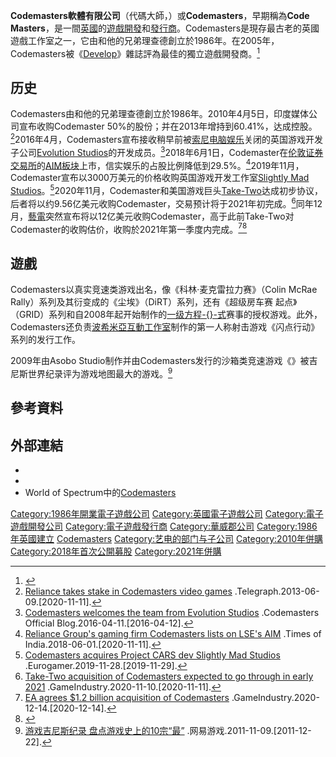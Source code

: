 {{NoteTA
| G1=Games
}}
{{非中文標題|time=2021-06-04T20:19:22+00:00}}
{{Infobox company
| name   = Codemasters軟體有限公司
| name_en = Codemasters Software Company Limited
| logo   = [[Image:Codemasters-logo.png|200px]]
| caption        = 自2007年5月31日起使用至今的標誌
| type   = [[子公司|子公司]]
| company_slogan = 
| foundation     = 1986年
| location       = [[英國|英國]][[瓦立克郡|瓦立克郡]][[索瑟姆|索瑟姆]]
| key_people     = 理查德·達林（Richard Darling）、<br />{{link-en|大衛·達林 (企業家)|David Darling (entrepreneur)|大衛·達林}}、<br />吉姆·達林（Jim Darling）、<br />[[安尼爾·安巴尼|安尼爾·安巴尼]]
| industry       = [[電子遊戲產業|電子遊戲產業]]
| products       = 《Dizzy》<br />《Micro Machines》<br/>《Brian Lara Cricket》<br/>《{{link-en|TOCA超級房車賽系列|TOCA Touring Car series|TOCA超級房車賽}}》<br/> 《{{link-en|越野菁英賽|Colin McRae Rally}}》<br/>《{{link-en|LMA足球經理系列|LMA Manager series|LMA足球經理}}》<br />《{{link-en|閃擊點行動系列|Operation Flashpoint|閃擊點行動}}》<br/>《{{link-en|喚靈師|Overlord (2007 video game)}}》<br/>一級方程-{}-式遊戲
| revenue        = 
| owner          = 
| parent = {{Unbulleted list|{{link-en|信實娛樂|Reliance Entertainment}}（2010年至2018年）|[[藝電|藝電]]（2021年至今）}}
| subsid = [[Slightly_Mad_Studios|Slightly Mad Studios]]
| num_employees  = 800
| homepage       = {{official website|http://www.codemasters.com/}}
}}

'''Codemasters軟體有限公司'''（代碼大師，{{lang-en|Codemasters Software Company Limited}}）或'''Codemasters'''，早期稱為'''Code Masters'''，是一間[[英國|英國]]的[[遊戲開發商|遊戲開發]]和[[電子遊戲發行商|發行商]]。Codemasters是現存最古老的英國遊戲工作室之一，它由{{link-en|大衛·達林 (企業家)|David Darling (entrepreneur)|大衛·達林}}和他的兄弟理查德創立於1986年。在2005年，Codemasters被《[[Develop_(雜誌)|Develop]]》雜誌評為最佳的獨立遊戲開發商。<ref>{{cite news|url=http://www.gamesindustry.biz/content_page.php?aid=8509|title=Codemasters 'on top of the world' as top 100 games developers league is revealed|publisher=Games Industry Biz|accessdate=6 May 2005|deadurl=yes|archiveurl=https://web.archive.org/web/20070616130240/http://www.gamesindustry.biz/content_page.php?aid=8509|archivedate=2007-06-16}}</ref>

==历史==
Codemasters由{{link-en|大衛·達林 (企業家)|David Darling (entrepreneur)|大衛·達林}}和他的兄弟理查德創立於1986年。2010年4月5日，印度媒体公司{{le|信实娱乐|Reliance Entertainment}}宣布收购Codemaster 50%的股份；并在2013年增持到60.41%，达成控股。<ref>[https://www.telegraph.co.uk/finance/newsbysector/mediatechnologyandtelecoms/10107985/Reliance-takes-stake-in-Codemasters-video-games.html Reliance takes stake in Codemasters video games] {{Wayback|url=https://www.telegraph.co.uk/finance/newsbysector/mediatechnologyandtelecoms/10107985/Reliance-takes-stake-in-Codemasters-video-games.html |date=20181030035458 }}.Telegraph.2013-06-09.[2020-11-11].</ref>2016年4月，Codemasters宣布接收稍早前被[[索尼电脑娱乐|索尼电脑娱乐]]关闭的英国游戏开发子公司[[Evolution_Studios|Evolution Studios]]的开发成员。<ref>[http://blog.codemasters.com/community/04/codemasters-welcomes-the-team-from-evolution-studios/ Codemasters welcomes the team from Evolution Studios] {{Wayback|url=http://blog.codemasters.com/community/04/codemasters-welcomes-the-team-from-evolution-studios/ |date=20160412111225 }}.Codemasters Official Blog.2016-04-11.[2016-04-12].</ref>2018年6月1日，Codemaster在[[伦敦证券交易所|伦敦证券交易所]]的[[另类投资市场|AIM板块]]上市，信实娱乐的占股比例降低到29.5%。<ref>[https://timesofindia.indiatimes.com/business/india-business/reliance-groups-gaming-firm-codemasters-lists-on-lses-aim-platform/articleshow/64416112.cms Reliance Group's gaming firm Codemasters lists on LSE's AIM] {{Wayback|url=https://timesofindia.indiatimes.com/business/india-business/reliance-groups-gaming-firm-codemasters-lists-on-lses-aim-platform/articleshow/64416112.cms |date=20210218140836 }}.Times of India.2018-06-01.[2020-11-11].</ref>2019年11月，Codemaster宣布以3000万美元的价格收购英国游戏开发工作室[[Slightly_Mad_Studios|Slightly Mad Studios]]。<ref>[https://www.eurogamer.net/articles/2019-11-28-codemasters-acquires-project-cars-dev-slightly-mad-studios Codemasters acquires Project CARS dev Slightly Mad Studios] {{Wayback|url=https://www.eurogamer.net/articles/2019-11-28-codemasters-acquires-project-cars-dev-slightly-mad-studios |date=20191129045112 }}.Eurogamer.2019-11-28.[2019-11-29].</ref>2020年11月，Codemaster和美国游戏巨头[[Take-Two_Interactive|Take-Two]]达成初步协议，后者将以约9.56亿美元收购Codemaster，交易预计将于2021年初完成。<ref>[https://www.gamesindustry.biz/articles/2020-11-10-take-two-acquisition-of-codemasters-expected-to-go-through-in-early-2021 Take-Two acquisition of Codemasters expected to go through in early 2021] {{Wayback|url=https://www.gamesindustry.biz/articles/2020-11-10-take-two-acquisition-of-codemasters-expected-to-go-through-in-early-2021 |date=20201207030026 }}.GameIndustry.2020-11-10.[2020-11-11].</ref>同年12月，[[藝電|藝電]]突然宣布将以12亿美元收购Codemaster，高于此前Take-Two对Codemaster的收购估价，收购於2021年第一季度内完成。<ref>[https://www.gamesindustry.biz/articles/2020-12-14-ea-agrees-usd1-2-billion-acquisition-of-codemasters EA agrees $1.2 billion acquisition of Codemasters] {{Wayback|url=https://www.gamesindustry.biz/articles/2020-12-14-ea-agrees-usd1-2-billion-acquisition-of-codemasters |date=20210125114603 }}.GameIndustry.2020-12-14.[2020-12-14].</ref><ref>{{Cite web |url=https://finance.sina.cn/tech/2021-02-18/detail-ikftpnny7538023.d.html?fromtech=1&from=wap |title=电子艺界正式确认收购Codemasters |access-date=2021-02-19 |archive-date=2021-05-10 |archive-url=https://web.archive.org/web/20210510185411/https://finance.sina.cn/tech/2021-02-18/detail-ikftpnny7538023.d.html?fromtech=1&from=wap }}</ref>

==遊戲==
{{See|分类:Codemasters遊戲|l1=分类:Codemasters遊戲}}
Codemasters以真实竞速类游戏出名，像《科林·麦克雷拉力赛》（Colin McRae Rally）系列及其衍变成的《尘埃》（DiRT）系列，还有《超级房车赛 起点》（GRID）系列和自2008年起开始制作的[[一级方程式赛车|一级方程-{}-式]]赛事的授权游戏。此外，Codemasters还负责[[波希米亞互動工作室|波希米亞互動工作室]]制作的第一人称射击游戏《闪点行动》系列的发行工作。

2009年由Asobo Studio制作并由Codemasters发行的沙箱类竞速游戏《{{tsl|en|Fuel (video game)|Fuel}}》被吉尼斯世界纪录评为游戏地图最大的游戏。<ref>[http://game.163.com/11/1108/15/7IBKS9J000314J6L_10.html 游戏吉尼斯纪录 盘点游戏史上的10宗“最”] {{Wayback|url=http://game.163.com/11/1108/15/7IBKS9J000314J6L_10.html |date=20141222153726 }}.网易游戏.2011-11-09.[2011-12-22].</ref>

==參考資料==
{{reflist}}
==外部連結==
{{commonscat|Codemasters}}
*{{Official website|http://www.codemasters.com/}}
*{{Dmoz|Games/Video_Games/Developers_and_Publishers/C/Codemasters}}
*World of Spectrum中的[http://www.worldofspectrum.org/infoseekpub.cgi?regexp=^Code+Masters+Ltd$&loadpics=on Codemasters] {{Wayback|url=http://www.worldofspectrum.org/infoseekpub.cgi?regexp=%5ECode+Masters+Ltd%24&loadpics=on |date=20220324045112 }}

{{艺电}}

{{DEFAULTSORT:Codemasters}}
[[Category:1986年開業電子遊戲公司|Category:1986年開業電子遊戲公司]]
[[Category:英國電子遊戲公司|Category:英國電子遊戲公司]]
[[Category:電子遊戲開發公司|Category:電子遊戲開發公司]]
[[Category:電子遊戲發行商|Category:電子遊戲發行商]]
[[Category:華威郡公司|Category:華威郡公司]]
[[Category:1986年英國建立|Category:1986年英國建立]]
[[Category:Codemasters|]]
[[Category:艺电的部门与子公司|Category:艺电的部门与子公司]]
[[Category:2010年併購|Category:2010年併購]]
[[Category:2018年首次公開募股|Category:2018年首次公開募股]]
[[Category:2021年併購|Category:2021年併購]]